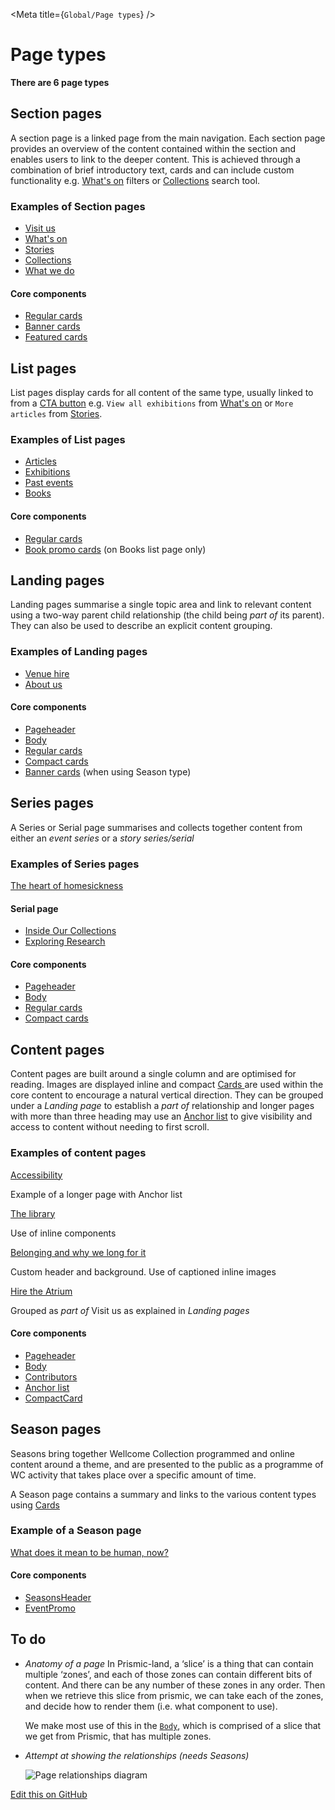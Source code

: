 
<Meta title={`Global/Page types`} />

# Page types

**There are 6 page types**

<ContextDecorator>
    <SpacingSection>
        <OnThisPageAnchors links={[
            {text: 'Section', url: '#section-pages'},
            {text: 'List', url: '#list-pages'},
            {text: 'Landing', url: '#landing-pages'},
            {text: 'Series', url: '#series-pages'},
            {text: 'Content', url: '#content-pages'},
            {text: 'Season', url: '#season-pages'}
        ]} />
    </SpacingSection>
</ContextDecorator>


## Section pages

A section page is a linked page from the main navigation. Each section page provides an overview of the content contained within the section and enables users to link to the deeper content. This is achieved through a combination of brief introductory text, cards and can include custom functionality e.g. [What's on](https://wellcomecollection.org/whats-on) filters or [Collections](https://wellcomecollection.org/collections) search tool.

### Examples of Section pages
- [Visit us](https://wellcomecollection.org/visit-us)
- [What's on](https://wellcomecollection.org/whats-on)
- [Stories](https://wellcomecollection.org/stories)
- [Collections](https://wellcomecollection.org/collections)
- [What we do](https://wellcomecollection.org/what-we-do)


#### Core components
- [Regular cards](https://cardigan.wellcomecollection.org/?path=/story/components--eventpromo)
- [Banner cards](https://cardigan.wellcomecollection.org/?path=/story/components--bannercard)
- [Featured cards](https://cardigan.wellcomecollection.org/?path=/story/components--featuredcard)


## List pages
List pages display cards for all content of the same type, usually linked to from a [CTA button](https://cardigan.wellcomecollection.org/?path=/story/components--buttonoutlined) e.g. `View all exhibitions` from [What's on](https://wellcomecollection.org/whats-on) or `More articles` from [Stories](https://wellcomecollection.org/stories).

### Examples of List pages
- [Articles](https://wellcomecollection.org/articles)
- [Exhibitions](https://wellcomecollection.org/exhibitions)
- [Past events](https://wellcomecollection.org/events/past?availableOnline=true)
- [Books](https://wellcomecollection.org/books)


#### Core components
- [Regular cards](https://cardigan.wellcomecollection.org/?path=/story/components--eventpromo)
- [Book promo cards](https://cardigan.wellcomecollection.org/?path=/story/components--bookpromo) (on Books list page only)


## Landing pages
Landing pages summarise a single topic area and link to relevant content using a two-way parent child relationship (the child being *part of* its parent). They can also be used to describe an explicit content grouping.

### Examples of Landing pages
- [Venue hire](https://wellcomecollection.org/pages/Wuw2MSIAACtd3SsC)
- [About us](https://wellcomecollection.org/pages/Wuw2MSIAACtd3Stq)


#### Core components
- [Pageheader](https://cardigan.wellcomecollection.org/?path=/story/components--pageheader)
- [Body](https://cardigan.wellcomecollection.org/?path=/story/components--body)
- [Regular cards](https://cardigan.wellcomecollection.org/?path=/story/components--eventpromo)
- [Compact cards](https://cardigan.wellcomecollection.org/?path=/story/components--compactcard)
- [Banner cards](https://cardigan.wellcomecollection.org/?path=/story/components--bannercard) (when using Season type)

## Series pages
A Series or Serial page summarises and collects together content from either an *event series* or a *story series/serial*

### Examples of Series pages
[The heart of homesickness](https://wellcomecollection.org/series/X24JnhEAAMplRFYN)

#### Serial page
- [Inside Our Collections](https://wellcomecollection.org/series/WsSUrR8AAL3KGFPF)
- [Exploring Research](https://wellcomecollection.org/event-series/W5Zj_CYAACQALK5B)

#### Core components
- [Pageheader](https://cardigan.wellcomecollection.org/?path=/story/components--pageheader)
- [Body](https://cardigan.wellcomecollection.org/?path=/story/components--body)
- [Regular cards](https://cardigan.wellcomecollection.org/?path=/story/components--eventpromo)
- [Compact cards](https://cardigan.wellcomecollection.org/?path=/story/components--compactcard)

## Content pages
Content pages are built around a single column and are optimised for reading. Images are displayed inline and compact [Cards ](https://www.notion.so/Cards-e54ea58927164b03becec024ecbeabda)  are used within the core content to encourage a natural vertical direction. They can be grouped under a *Landing page* to establish a *part of* relationship and longer pages with more than three heading may use an [Anchor list](https://www.notion.so/Anchor-list-256805de828048d69b3d98420cc62ae6) to give visibility and access to content without needing to first scroll.

### Examples of content pages
[Accessibility](https://wellcomecollection.org/access)

Example of a longer page with Anchor list

[The library](https://wellcomecollection.org/pages/Wuw19yIAAK1Z3Smm)

Use of inline components

[Belonging and why we long for it](https://wellcomecollection.org/articles/YCppthUAACgAaYI5)

Custom header and background. Use of captioned inline images

[Hire the Atrium](https://wellcomecollection.org/pages/W-AxSBEAAAWpau2T)

Grouped as *part of* Visit us as explained in *Landing pages*

#### Core components
- [Pageheader](https://cardigan.wellcomecollection.org/?path=/story/components--pageheader)
- [Body](https://cardigan.wellcomecollection.org/?path=/story/components--body)
- [Contributors](https://cardigan.wellcomecollection.org/?path=/story/components--contributors)
- [Anchor list](https://cardigan.wellcomecollection.org/?path=/story/components--onthispageanchors)
- [CompactCard](https://cardigan.wellcomecollection.org/?path=/story/components--compactcard)

## Season pages
Seasons bring together Wellcome Collection programmed and online content around a theme, and are presented to the public as a programme of WC activity that takes place over a specific amount of time.

A Season page contains a summary and links to the various content types using [Cards ](https://www.notion.so/Cards-e54ea58927164b03becec024ecbeabda)

### Example of a Season page
[What does it mean to be human, now?](https://wellcomecollection.org/seasons/X84FvhIAACUAqiqp)

#### Core components
- [SeasonsHeader](https://cardigan.wellcomecollection.org/?path=/story/components--seasonsheader)
- [EventPromo](https://cardigan.wellcomecollection.org/?path=/story/components--eventpromo)


## To do
- *Anatomy of a page*
    In Prismic-land, a ‘slice’ is a thing that can contain multiple ‘zones’, and each of those zones can contain different bits of content. And there can be any number of these zones in any order. Then when we retrieve this slice from prismic, we can take each of the zones, and decide how to render them (i.e. what component to use).

    We make most use of this in the [`Body`](https://cardigan.wellcomecollection.org/?path=/story/components--body), which is comprised of a slice that we get from Prismic, that has multiple zones.

- *Attempt at showing the relationships (needs Seasons)*

   ![Page relationships diagram](/images/page-relationships.png)

[Edit this on GitHub](https://github.com/wellcometrust/wellcomecollection.org/blob/main/cardigan/stories/global/page-types/pages.stories.mdx)

